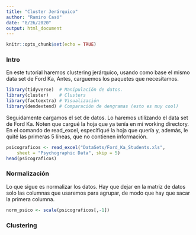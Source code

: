 ```yaml
---
title: "Cluster Jerárquico"
author: "Ramiro Casó"
date: "8/26/2020"
output: html_document
---
```


```r
knitr::opts_chunk$set(echo = TRUE)
```

### Intro

En este tutorial haremos clustering jerárquico, usando como base el mismo data set de Ford Ka, Antes, carguemos los paquetes que necesitamos. 


```r
library(tidyverse)  # Manipulación de datos. 
library(cluster)    # Clusters
library(factoextra) # Visualización 
library(dendextend) # Comparación de dengramas (esto es muy cool)
```

Seguidamente cargamos el set de datos. Lo haremos utilizando el data set de Ford Ka. Noten que cargué la hoja que ya tenía en mi working directory. En el comando de read_excel, específiqué la hoja que quería y, además, le quité las primeras 5 líneas, que no contienen información. 

```r
psicograficos <- read_excel("DataSets/Ford_Ka_Students.xls", 
    sheet = "Psychographic Data", skip = 5)
head(psicograficos)
```


### Normalización

Lo que sigue es normalizar los datos. Hay que dejar en la matriz de datos solo las columnas que usaremos para agrupar, de modo que hay que sacar la primera columna. 
```r
norm_psico <- scale(psicograficos[,-1])
```


### Clustering

